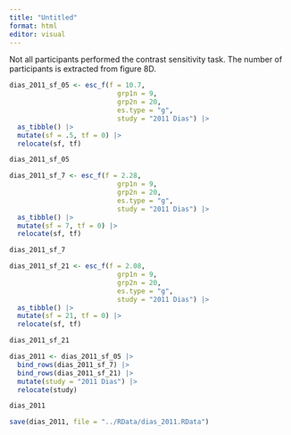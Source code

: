 ```yaml
---
title: "Untitled"
format: html
editor: visual
---
```


Not all participants performed the contrast sensitivity task. The number of participants is extracted from figure 8D.

```r
dias_2011_sf_05 <- esc_f(f = 10.7, 
                           grp1n = 9, 
                           grp2n = 20, 
                           es.type = "g", 
                           study = "2011 Dias") |> 
  as_tibble() |> 
  mutate(sf = .5, tf = 0) |> 
  relocate(sf, tf)

dias_2011_sf_05
```

```r
dias_2011_sf_7 <- esc_f(f = 2.28, 
                           grp1n = 9, 
                           grp2n = 20, 
                           es.type = "g", 
                           study = "2011 Dias") |> 
  as_tibble() |> 
  mutate(sf = 7, tf = 0) |> 
  relocate(sf, tf)

dias_2011_sf_7
```

```r
dias_2011_sf_21 <- esc_f(f = 2.08, 
                           grp1n = 9, 
                           grp2n = 20, 
                           es.type = "g", 
                           study = "2011 Dias") |> 
  as_tibble() |> 
  mutate(sf = 21, tf = 0) |> 
  relocate(sf, tf)

dias_2011_sf_21
```

```r
dias_2011 <- dias_2011_sf_05 |> 
  bind_rows(dias_2011_sf_7) |> 
  bind_rows(dias_2011_sf_21) |> 
  mutate(study = "2011 Dias") |> 
  relocate(study)

dias_2011
```

```r
save(dias_2011, file = "../RData/dias_2011.RData")
```
